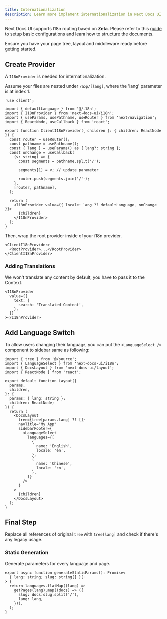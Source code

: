 ```yaml
---
title: Internationalization
description: Learn more implement internationalization in Next Docs UI
---
```


Next Docs UI supports I18n routing based on **Zeta**. Please refer to this
[guide](/docs/headless/contentlayer/internationalization) to setup basic
configurations and learn how to structure the documents.

Ensure you have your page tree, layout and middleware ready before getting
started.

## Create Provider

A `I18nProvider` is needed for internationalization.

Assume your files are nested under `/app/[lang]`, where the 'lang' parameter is
at index 1.

```tsx
'use client';

import { defaultLanguage } from '@/i18n';
import { I18nProvider } from 'next-docs-ui/i18n';
import { useParams, usePathname, useRouter } from 'next/navigation';
import { ReactNode, useCallback } from 'react';

export function ClientI18nProvider({ children }: { children: ReactNode }) {
  const router = useRouter();
  const pathname = usePathname();
  const { lang } = useParams() as { lang?: string };
  const onChange = useCallback(
    (v: string) => {
      const segments = pathname.split('/');

      segments[1] = v; // update parameter

      router.push(segments.join('/'));
    },
    [router, pathname],
  );

  return (
    <I18nProvider value={{ locale: lang ?? defaultLanguage, onChange }}>
      {children}
    </I18nProvider>
  );
}
```

Then, wrap the root provider inside of your i18n provider.

```tsx
<ClientI18nProvider>
  <RootProvider>...</RootProvider>
</ClientI18nProvider>
```

### Adding Translations

We won't translate any content by default, you have to pass it to the Context.

```tsx
<I18nProvider
  value={{
    text: {
      search: 'Translated Content',
    },
  }}
></I18nProvider>
```

## Add Language Switch

To allow users changing their language, you can put the `<LanguageSelect />`
component to sidebar same as following:

```tsx title="[lang]/docs/layout.tsx"
import { tree } from '@/source';
import { LanguageSelect } from 'next-docs-ui/i18n';
import { DocsLayout } from 'next-docs-ui/layout';
import { ReactNode } from 'react';

export default function Layout({
  params,
  children,
}: {
  params: { lang: string };
  children: ReactNode;
}) {
  return (
    <DocsLayout
      tree={tree[params.lang] ?? []}
      navTitle="My App"
      sidebarFooter={
        <LanguageSelect
          languages={[
            {
              name: 'English',
              locale: 'en',
            },
            {
              name: 'Chinese',
              locale: 'cn',
            },
          ]}
        />
      }
    >
      {children}
    </DocsLayout>
  );
}
```

## Final Step

Replace all references of original `tree` with `tree[lang]` and check if there's
any legacy usage.

### Static Generation

Generate parameters for every language and page.

```tsx
export async function generateStaticParams(): Promise<
  { lang: string; slug: string[] }[]
> {
  return languages.flatMap((lang) =>
    getPages(lang).map((docs) => ({
      slug: docs.slug.split('/'),
      lang: lang,
    })),
  );
}
```
